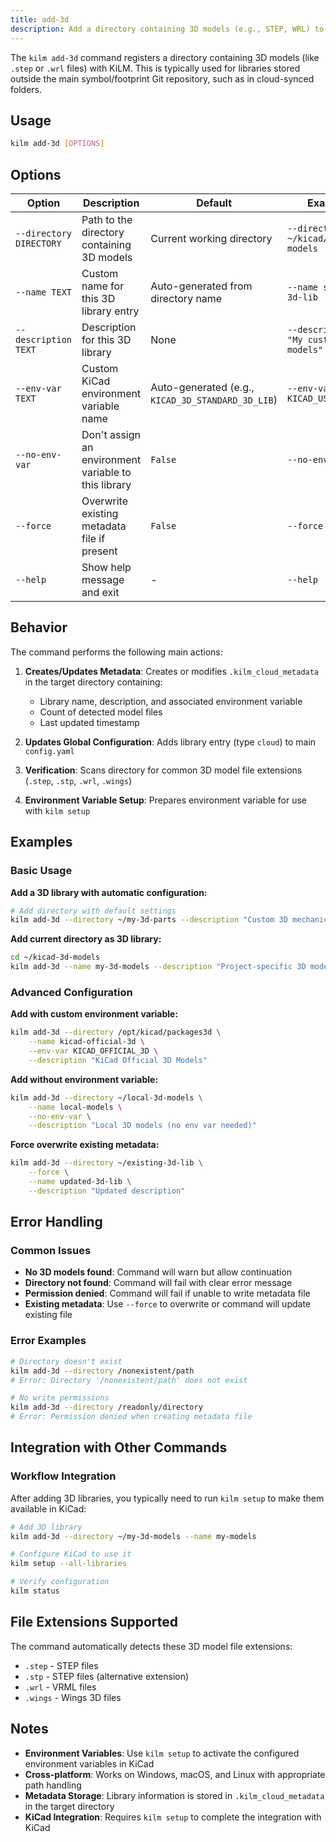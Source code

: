 ```yaml
---
title: add-3d
description: Add a directory containing 3D models (e.g., STEP, WRL) to KiLM configuration.
---
```



The `kilm add-3d` command registers a directory containing 3D models (like `.step` or `.wrl` files) with KiLM. This is typically used for libraries stored outside the main symbol/footprint Git repository, such as in cloud-synced folders.

## Usage

```bash
kilm add-3d [OPTIONS]
```

## Options

| Option | Description | Default | Example |
|--------|-------------|---------|---------|
| `--directory DIRECTORY` | Path to the directory containing 3D models | Current working directory | `--directory ~/kicad/3d-models` |
| `--name TEXT` | Custom name for this 3D library entry | Auto-generated from directory name | `--name standard-3d-lib` |
| `--description TEXT` | Description for this 3D library | None | `--description "My custom STEP models"` |
| `--env-var TEXT` | Custom KiCad environment variable name | Auto-generated (e.g., `KICAD_3D_STANDARD_3D_LIB`) | `--env-var KICAD_USER_3DMOD` |
| `--no-env-var` | Don't assign an environment variable to this library | `False` | `--no-env-var` |
| `--force` | Overwrite existing metadata file if present | `False` | `--force` |
| `--help` | Show help message and exit | - | `--help` |

## Behavior

The command performs the following main actions:

1. **Creates/Updates Metadata**: Creates or modifies `.kilm_cloud_metadata` in the target directory containing:
   - Library name, description, and associated environment variable
   - Count of detected model files
   - Last updated timestamp

2. **Updates Global Configuration**: Adds library entry (type `cloud`) to main `config.yaml`

3. **Verification**: Scans directory for common 3D model file extensions (`.step`, `.stp`, `.wrl`, `.wings`)

4. **Environment Variable Setup**: Prepares environment variable for use with `kilm setup`

## Examples

### Basic Usage

**Add a 3D library with automatic configuration:**

```bash
# Add directory with default settings
kilm add-3d --directory ~/my-3d-parts --description "Custom 3D mechanical parts"
```

**Add current directory as 3D library:**

```bash
cd ~/kicad-3d-models
kilm add-3d --name my-3d-models --description "Project-specific 3D models"
```

### Advanced Configuration

**Add with custom environment variable:**

```bash
kilm add-3d --directory /opt/kicad/packages3d \
    --name kicad-official-3d \
    --env-var KICAD_OFFICIAL_3D \
    --description "KiCad Official 3D Models"
```

**Add without environment variable:**

```bash
kilm add-3d --directory ~/local-3d-models \
    --name local-models \
    --no-env-var \
    --description "Local 3D models (no env var needed)"
```

**Force overwrite existing metadata:**

```bash
kilm add-3d --directory ~/existing-3d-lib \
    --force \
    --name updated-3d-lib \
    --description "Updated description"
```

## Error Handling

### Common Issues

- **No 3D models found**: Command will warn but allow continuation
- **Directory not found**: Command will fail with clear error message
- **Permission denied**: Command will fail if unable to write metadata file
- **Existing metadata**: Use `--force` to overwrite or command will update existing file

### Error Examples

```bash
# Directory doesn't exist
kilm add-3d --directory /nonexistent/path
# Error: Directory '/nonexistent/path' does not exist

# No write permissions
kilm add-3d --directory /readonly/directory
# Error: Permission denied when creating metadata file
```

## Integration with Other Commands

<CardGrid>
  <LinkCard
    title="setup"
    href="/reference/cli/setup/"
    description="Configure KiCad to use the registered 3D libraries"
  />
  <LinkCard
    title="status"
    href="/reference/cli/status/"
    description="Check current configuration status including 3D libraries"
  />
  <LinkCard
    title="config"
    href="/reference/cli/config/"
    description="Manage library configuration and defaults"
  />
</CardGrid>

### Workflow Integration

After adding 3D libraries, you typically need to run `kilm setup` to make them available in KiCad:

```bash
# Add 3D library
kilm add-3d --directory ~/my-3d-models --name my-models

# Configure KiCad to use it
kilm setup --all-libraries

# Verify configuration
kilm status
```

## File Extensions Supported

The command automatically detects these 3D model file extensions:
- `.step` - STEP files
- `.stp` - STEP files (alternative extension)
- `.wrl` - VRML files
- `.wings` - Wings 3D files

## Notes

- **Environment Variables**: Use `kilm setup` to activate the configured environment variables in KiCad
- **Cross-platform**: Works on Windows, macOS, and Linux with appropriate path handling
- **Metadata Storage**: Library information is stored in `.kilm_cloud_metadata` in the target directory
- **KiCad Integration**: Requires `kilm setup` to complete the integration with KiCad
